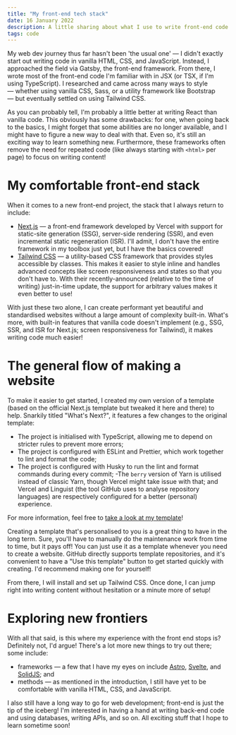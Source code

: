 ```yaml
---
title: "My front-end tech stack"
date: 16 January 2022
description: A little sharing about what I use to write front-end code and build websites circa 2022.
tags: code
---
```


My web dev journey thus far hasn't been 'the usual one' — I didn't exactly start out writing code in vanilla HTML, CSS, and JavaScript. Instead, I approached the field via Gatsby, the front-end framework. From there, I wrote most of the front-end code I'm familiar with in JSX (or TSX, if I'm using TypeScript). I researched and came across many ways to style — whether using vanilla CSS, Sass, or a utility framework like Bootstrap — but eventually settled on using Tailwind CSS.

As you can probably tell, I'm probably a little better at writing React than vanilla code. This obviously has some drawbacks: for one, when going back to the basics, I might forget that some abilities are no longer available, and I might have to figure a new way to deal with that. Even so, it's still an exciting way to learn something new. Furthermore, these frameworks often remove the need for repeated code (like always starting with `<html>` per page) to focus on writing content!

# My comfortable front-end stack

When it comes to a new front-end project, the stack that I always return to include:

- [Next.js](https://nextjs.org) — a front-end framework developed by Vercel with support for static-site generation (SSG), server-side rendering (SSR), and even incremental static regeneration (ISR). I'll admit, I don't have the entire framework in my toolbox just yet, but I have the basics covered!
- [Tailwind CSS](https://tailwindcss.com) — a utility-based CSS framework that provides styles accessible by classes. This makes it easier to style inline and handles advanced concepts like screen responsiveness and states so that you don't have to. With their recently-announced (relative to the time of writing) just-in-time update, the support for arbitrary values makes it even better to use!

With just these two alone, I can create performant yet beautiful and standardised websites without a large amount of complexity built-in. What's more, with built-in features that vanilla code doesn't implement (e.g., SSG, SSR, and ISR for Next.js; screen responsiveness for Tailwind), it makes writing code much easier!

# The general flow of making a website

To make it easier to get started, I created my own version of a template (based on the official Next.js template but tweaked it here and there) to help. Snarkily titled "What's Next?", it features a few changes to the original template:

- The project is initialised with TypeScript, allowing me to depend on stricter rules to prevent more errors;
- The project is configured with ESLint and Prettier, which work together to lint and format the code;
- The project is configured with Husky to run the lint and format commands during every commit;
  -The `berry` version of Yarn is utilised instead of classic Yarn, though Vercel might take issue with that; and
  Vercel and Linguist (the tool GitHub uses to analyse repository languages) are respectively configured for a better (personal) experience.

For more information, feel free to [take a look at my template](https://github.com/arashnrim/whats-next)!

Creating a template that's personalised to you is a great thing to have in the long term. Sure, you'll have to manually do the maintenance work from time to time, but it pays off! You can just use it as a template whenever you need to create a website. GitHub directly supports template repositories, and it's convenient to have a "Use this template" button to get started quickly with creating. I'd recommend making one for yourself!

From there, I will install and set up Tailwind CSS. Once done, I can jump right into writing content without hesitation or a minute more of setup!

# Exploring new frontiers

With all that said, is this where my experience with the front end stops is? Definitely not, I'd argue! There's a lot more new things to try out there; some include:

- frameworks — a few that I have my eyes on include [Astro](https://astro.build), [Svelte](https://svelte.dev), and [SolidJS](https://solidjs.com); and
- methods — as mentioned in the introduction, I still have yet to be comfortable with vanilla HTML, CSS, and JavaScript.

I also still have a long way to go for web development; front-end is just the tip of the iceberg! I'm interested in having a hand at writing back-end code and using databases, writing APIs, and so on. All exciting stuff that I hope to learn sometime soon!
